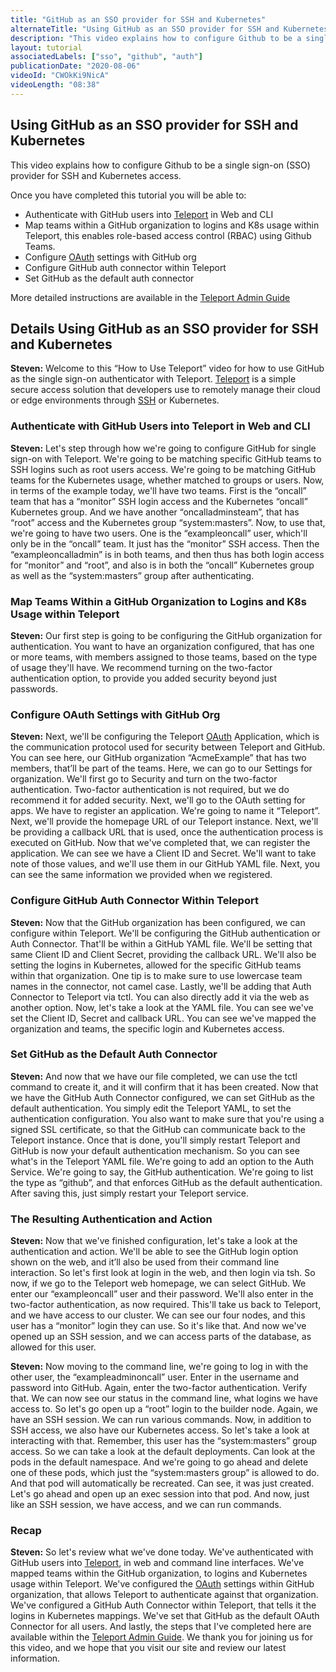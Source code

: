 ```yaml
---
title: "GitHub as an SSO provider for SSH and Kubernetes"
alternateTitle: "Using GitHub as an SSO provider for SSH and Kubernetes with Teleport"
description: "This video explains how to configure Github to be a single sign-on (SSO) provider for SSH and Kubernetes access."
layout: tutorial
associatedLabels: ["sso", "github", "auth"]
publicationDate: "2020-08-06"
videoId: "CWOkKi9NicA"
videoLength: "08:38"
---
```


## Using GitHub as an SSO provider for SSH and Kubernetes

This video explains how to configure Github to be a single sign-on (SSO) provider for SSH and Kubernetes access.

Once you have completed this tutorial you will be able to:

- Authenticate with GitHub users into [Teleport](/) in Web and CLI
- Map teams within a GitHub organization to logins and K8s usage within Teleport, this enables role-based access control (RBAC) using Github Teams.
- Configure [OAuth](https://goteleport.com/blog/everything-you-need-to-know-about-oauth/) settings with GitHub org
- Configure GitHub auth connector within Teleport
- Set GitHub as the default auth connector

More detailed instructions are available in the [Teleport Admin Guide](/docs/admin-guide/#github-oauth-20)

## Details Using GitHub as an SSO provider for SSH and Kubernetes

**Steven:** Welcome to this “How to Use Teleport” video for how to use GitHub as the single sign-on authenticator with Teleport. [Teleport](/) is a simple secure access solution that developers use to remotely manage their cloud or edge environments through [SSH](https://goteleport.com/blog/how-to-ssh-properly/) or Kubernetes.

### Authenticate with GitHub Users into Teleport in Web and CLI

**Steven:** Let's step through how we're going to configure GitHub for single sign-on with Teleport. We're going to be matching specific GitHub teams to SSH logins such as root users access. We're going to be matching GitHub teams for the Kubernetes usage, whether matched to groups or users. Now, in terms of the example today, we'll have two teams. First is the “oncall” team that has a “monitor” SSH login access and the Kubernetes “oncall” Kubernetes group. And we have another “oncalladminsteam”, that has “root” access and the Kubernetes group “system:masters”. Now, to use that, we're going to have two users. One is the “exampleoncall” user, which'll only be in the “oncall” team. It just has the “monitor” SSH access. Then the “exampleoncalladmin” is in both teams, and then thus has both login access for “monitor” and “root”, and also is in both the “oncall” Kubernetes group as well as the “system:masters” group after authenticating.

### Map Teams Within a GitHub Organization to Logins and K8s Usage within Teleport

**Steven:** Our first step is going to be configuring the GitHub organization for authentication. You want to have an organization configured, that has one or more teams, with members assigned to those teams, based on the type of usage they'll have. We recommend turning on the two-factor authentication option, to provide you added security beyond just passwords.

### Configure OAuth Settings with GitHub Org

**Steven:** Next, we'll be configuring the Teleport [OAuth](https://goteleport.com/blog/everything-you-need-to-know-about-oauth/) Application, which is the communication protocol used for security between Teleport and GitHub. You can see here, our GitHub organization “AcmeExample” that has two members, that’ll be part of the teams. Here, we can go to our Settings for organization. We'll first go to Security and turn on the two-factor authentication. Two-factor authentication is not required, but we do recommend it for added security. Next, we'll go to the OAuth setting for apps. We have to register an application. We're going to name it “Teleport”. Next, we'll provide the homepage URL of our Teleport instance. Next, we'll be providing a callback URL that is used, once the authentication process is executed on GitHub. Now that we've completed that, we can register the application. We can see we have a Client ID and Secret. We'll want to take note of those values, and we'll use them in our GitHub YAML file. Next, you can see the same information we provided when we registered.

### Configure GitHub Auth Connector Within Teleport

**Steven:** Now that the GitHub organization has been configured, we can configure within Teleport. We'll be configuring the GitHub authentication or Auth Connector. That'll be within a GitHub YAML file. We'll be setting that same Client ID and Client Secret, providing the callback URL. We'll also be setting the logins in Kubernetes, allowed for the specific GitHub teams within that organization. One tip is to make sure to use lowercase team names in the connector, not camel case. Lastly, we'll be adding that Auth Connector to Teleport via tctl. You can also directly add it via the web as another option. Now, let's take a look at the YAML file. You can see we've set the Client ID, Secret and callback URL. You can see we've mapped the organization and teams, the specific login and Kubernetes access.

### Set GitHub as the Default Auth Connector

**Steven:** And now that we have our file completed, we can use the tctl command to create it, and it will confirm that it has been created. Now that we have the GitHub Auth Connector configured, we can set GitHub as the default authentication. You simply edit the Teleport YAML, to set the authentication configuration. You also want to make sure that you're using a signed SSL certificate, so that the GitHub can communicate back to the Teleport instance. Once that is done, you'll simply restart Teleport and GitHub is now your default authentication mechanism. So you can see what's in the Teleport YAML file. We're going to add an option to the Auth Service. We're going to say, the GitHub authentication. We're going to list the type as “github”, and that enforces GitHub as the default authentication. After saving this, just simply restart your Teleport service.

### The Resulting Authentication and Action

**Steven:** Now that we've finished configuration, let's take a look at the authentication and action. We'll be able to see the GitHub login option shown on the web, and it’ll also be used from their command line interaction. So let's first look at login in the web, and then login via tsh. So now, if we go to the Teleport web homepage, we can select GitHub. We enter our “exampleoncall” user and their password. We'll also enter in the two-factor authentication, as now required. This'll take us back to Teleport, and we have access to our cluster. We can see our four nodes, and this user has a “monitor” login they can use. So it's like that. And now we've opened up an SSH session, and we can access parts of the database, as allowed for this user.

**Steven:** Now moving to the command line, we're going to log in with the other user, the “exampleadminoncall” user. Enter in the username and password into GitHub. Again, enter the two-factor authentication. Verify that. We can now see our status in the command line, what logins we have access to. So let's go open up a “root” login to the builder node. Again, we have an SSH session. We can run various commands. Now, in addition to SSH access, we also have our Kubernetes access. So let's take a look at interacting with that. Remember, this user has the “system:masters” group access. So we can take a look at the default deployments. Can look at the pods in the default namespace. And we're going to go ahead and delete one of these pods, which just the “system:masters group” is allowed to do. And that pod will automatically be recreated. Can see, it was just created. Let's go ahead and open up an exec session into that pod. And now, just like an SSH session, we have access, and we can run commands.

### Recap

**Steven:** So let's review what we've done today. We've authenticated with GitHub users into [Teleport](/), in web and command line interfaces. We've mapped teams within the GitHub organization, to logins and Kubernetes usage within Teleport. We've configured the [OAuth](https://goteleport.com/blog/everything-you-need-to-know-about-oauth/) settings within GitHub organization, that allows Teleport to authenticate against that organization. We've configured a GitHub Auth Connector within Teleport, that tells it the logins in Kubernetes mappings. We've set that GitHub as the default OAuth Connector for all users. And lastly, the steps that I've completed here are available within the [Teleport Admin Guide](/docs/admin-guide/#github-oauth-20). We thank you for joining us for this video, and we hope that you visit our site and review our latest information.
